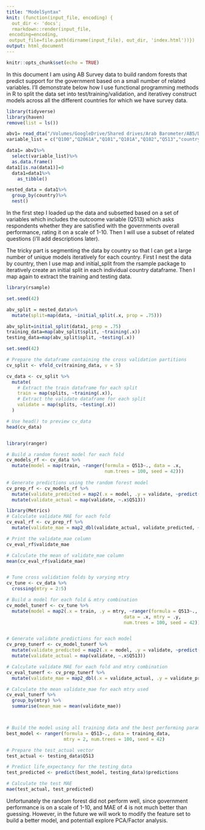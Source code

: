 ```yaml
---
title: "ModelSyntax"
knit: (function(input_file, encoding) {
  out_dir <- 'docs';
  rmarkdown::render(input_file,
 encoding=encoding,
 output_file=file.path(dirname(input_file), out_dir, 'index.html'))})
output: html_document
---
```


```r
knitr::opts_chunk$set(echo = TRUE)
```

In this document I am using AB Survey data to build random forests that predict support for the government based on a small number of related variables. I'll demonstrate below how I use functional programming methods in R to split the data set into test/training/validation, and iterativey construct models across all the different countries for which we have survey data. 

```r
library(tidyverse)
library(haven)
remove(list = ls()) 

abv1= read_dta("/Volumes/GoogleDrive/Shared drives/Arab Barometer/AB5/Data/Release Data/ABV_Crossectional_Data_Release_ENG.dta")
variable_list = c("Q100","Q2061A","Q101","Q101A","Q102","Q513","country")

data1= abv1%>%
  select(variable_list)%>%
  as.data.frame()
data1[is.na(data1)]=0
  data1=data1%>%
    as_tibble()

nested_data = data1%>%
  group_by(country)%>%
  nest()
```

In the first step I loaded up the data and subsetted based on a set of variables which includes the outcoome variable (Q513) which asks respondents whether they are satisfied with the governments overall performance, rating it on a scale of 1-10. Then I will use a subset of related questions (i'll add descriptions later).

The tricky part is segmenting the data by country so that I can get a large number of unique models iteratively for each country. First I nest the data by country, then I use map and initial_split from the rsample package to iteratively create an initial split in each individual country dataframe. Then I map again to extract the training and testing data. 

```r
library(rsample)

set.seed(42)

abv_split = nested_data%>%
  mutate(split=map(data, ~initial_split(.x, prop = .75)))

abv_split=initial_split(data1, prop = .75)
training_data=map(abv_split$split, ~training(.x))
testing_data=map(abv_split$split, ~testing(.x))


```


```r
set.seed(42)

# Prepare the dataframe containing the cross validation partitions
cv_split <- vfold_cv(training_data, v = 5)

cv_data <- cv_split %>% 
  mutate(
    # Extract the train dataframe for each split
    train = map(splits, ~training(.x)), 
    # Extract the validate dataframe for each split
    validate = map(splits, ~testing(.x))
  )

# Use head() to preview cv_data
head(cv_data)


library(ranger)

# Build a random forest model for each fold
cv_models_rf <- cv_data %>% 
  mutate(model = map(train, ~ranger(formula = Q513~., data = .x,
                                    num.trees = 100, seed = 42)))
                                    
# Generate predictions using the random forest model
cv_prep_rf <- cv_models_rf %>% 
  mutate(validate_predicted = map2(.x = model, .y = validate, ~predict(.x, .y)$predictions))%>%
  mutate(validate_actual = map(validate, ~.x$Q513))

library(Metrics)
# Calculate validate MAE for each fold
cv_eval_rf <- cv_prep_rf %>% 
  mutate(validate_mae = map2_dbl(validate_actual, validate_predicted, ~mae(actual = .x, predicted = .y)))

# Print the validate_mae column
cv_eval_rf$validate_mae

# Calculate the mean of validate_mae column
mean(cv_eval_rf$validate_mae)


# Tune cross validation folds by varying mtry
cv_tune <- cv_data %>% 
  crossing(mtry = 2:5) 

# Build a model for each fold & mtry combination
cv_model_tunerf <- cv_tune %>% 
  mutate(model = map2(.x = train, .y = mtry, ~ranger(formula = Q513~., 
                                           data = .x, mtry = .y, 
                                           num.trees = 100, seed = 42)))


# Generate validate predictions for each model
cv_prep_tunerf <- cv_model_tunerf %>% 
  mutate(validate_predicted = map2(.x = model, .y = validate, ~predict(.x, .y)$predictions))%>%
  mutate(validate_actual = map(validate, ~.x$Q513))

# Calculate validate MAE for each fold and mtry combination
cv_eval_tunerf <- cv_prep_tunerf %>% 
  mutate(validate_mae = map2_dbl(.x = validate_actual, .y = validate_predicted, ~mae(actual = .x, predicted = .y)))

# Calculate the mean validate_mae for each mtry used  
cv_eval_tunerf %>% 
  group_by(mtry) %>% 
  summarise(mean_mae = mean(validate_mae))



# Build the model using all training data and the best performing parameter
best_model <- ranger(formula = Q513~., data = training_data,
                     mtry = 2, num.trees = 100, seed = 42)

# Prepare the test_actual vector
test_actual <- testing_data$Q513

# Predict life_expectancy for the testing_data
test_predicted <- predict(best_model, testing_data)$predictions

# Calculate the test MAE
mae(test_actual, test_predicted)

```

Unfortunately the random forest did not perform well, since government performance is on a scale of 1-10, and MAE of 4 is not much better than guessing. However, in the future we will work to modify the feature set to build a better model, and potentiall explore PCA/Factor analysis. 




